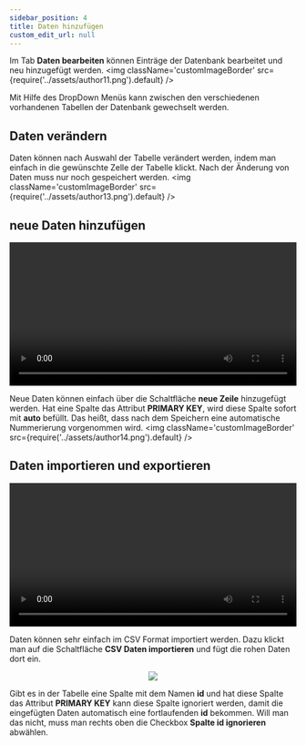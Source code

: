 ```yaml
---
sidebar_position: 4
title: Daten hinzufügen
custom_edit_url: null
---
```


Im Tab **Daten bearbeiten** können Einträge der Datenbank bearbeitet und neu hinzugefügt werden.
<img className='customImageBorder'
  src={require('../assets/author11.png').default} 
/>

Mit Hilfe des DropDown Menüs kann zwischen den verschiedenen vorhandenen Tabellen der Datenbank gewechselt werden. 

## Daten verändern
Daten können nach Auswahl der Tabelle verändert werden, indem man einfach in die gewünschte Zelle der Tabelle klickt. Nach der Änderung von Daten muss nur noch gespeichert werden.
<img className='customImageBorder'
  src={require('../assets/author13.png').default} 
/>

## neue Daten hinzufügen
<center>
<video width="100%" className='customImageBorder' controls="controls">
  <source src={useBaseUrl('/videos/Daten_veraendern.mp4')} type="video/mp4" />    
</video> 
</center>

Neue Daten können einfach über die Schaltfläche **neue Zeile** hinzugefügt werden. Hat eine Spalte das Attribut **PRIMARY KEY**, wird diese Spalte sofort mit **auto** befüllt. Das heißt, dass nach dem Speichern eine automatische Nummerierung vorgenommen wird.
<img className='customImageBorder'
  src={require('../assets/author14.png').default} 
/>

## Daten importieren und exportieren
<center>
<video width="100%" className='customImageBorder' controls="controls">
  <source src={useBaseUrl('/videos/Daten_exportieren_und_importieren.mp4')} type="video/mp4" />    
</video> 
</center>

Daten können sehr einfach im CSV Format importiert werden. Dazu klickt man auf die Schaltfläche **CSV Daten importieren** und fügt die rohen Daten dort ein.

<center>
<img className='customImageBorder'
  src={require('../assets/author15.png').default} 
  style={{width:400}}
/>
</center>

Gibt es in der Tabelle eine Spalte mit dem Namen **id** und hat diese Spalte das Attribut **PRIMARY KEY** kann diese Spalte ignoriert werden, damit die eingefügten Daten automatisch eine fortlaufenden **id** bekommen. Will man das nicht, muss man rechts oben die Checkbox **Spalte id ignorieren** abwählen.